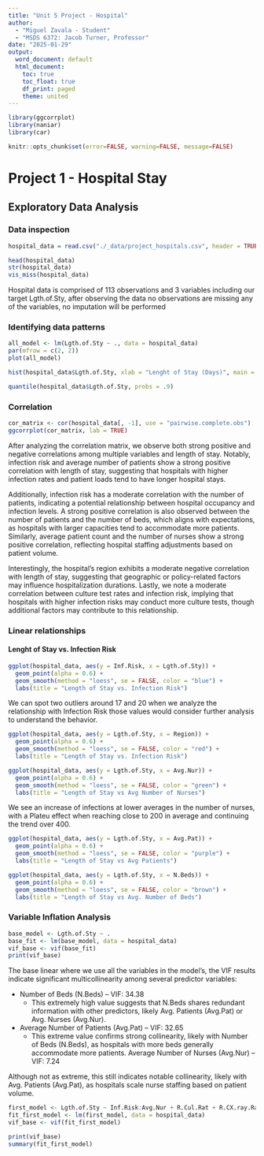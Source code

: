 ```yaml
---
title: "Unit 5 Project - Hospital"
author: 
  - "Miguel Zavala - Student"
  - "MSDS 6372: Jacob Turner, Professor"
date: "2025-01-29"
output: 
  word_document: default
  html_document:
    toc: true
    toc_float: true
    df_print: paged
    theme: united
---
```


```r
library(ggcorrplot)
library(naniar)
library(car)

knitr::opts_chunk$set(error=FALSE, warning=FALSE, message=FALSE)
```

# Project 1 - Hospital Stay

## Exploratory Data Analysis

### Data inspection

```r
hospital_data = read.csv("./_data/project_hospitals.csv", header = TRUE)

head(hospital_data)
str(hospital_data)
vis_miss(hospital_data)
```

Hospital data is comprised of 113 observations and 3 variables including our target Lgth.of.Sty, after observing the data no observations are missing any of the variables, no imputation will be performed

### Identifying data patterns

```r
all_model <- lm(Lgth.of.Sty ~ ., data = hospital_data)
par(mfrow = c(2, 2))
plot(all_model)
```

```r
hist(hospital_data$Lgth.of.Sty, xlab = "Lenght of Stay (Days)", main = "")
```

```r
quantile(hospital_data$Lgth.of.Sty, probs = .9)
```

### Correlation

```r
cor_matrix <- cor(hospital_data[, -1], use = "pairwise.complete.obs")
ggcorrplot(cor_matrix, lab = TRUE)
```

After analyzing the correlation matrix, we observe both strong positive and negative correlations among multiple variables and length of stay. Notably, infection risk and average number of patients show a strong positive correlation with length of stay, suggesting that hospitals with higher infection rates and patient loads tend to have longer hospital stays.

Additionally, infection risk has a moderate correlation with the number of patients, indicating a potential relationship between hospital occupancy and infection levels. A strong positive correlation is also observed between the number of patients and the number of beds, which aligns with expectations, as hospitals with larger capacities tend to accommodate more patients. Similarly, average patient count and the number of nurses show a strong positive correlation, reflecting hospital staffing adjustments based on patient volume.

Interestingly, the hospital’s region exhibits a moderate negative correlation with length of stay, suggesting that geographic or policy-related factors may influence hospitalization durations. Lastly, we note a moderate correlation between culture test rates and infection risk, implying that hospitals with higher infection risks may conduct more culture tests, though additional factors may contribute to this relationship.


### Linear relationships

#### Lenght of Stay vs. Infection Risk
```r
ggplot(hospital_data, aes(y = Inf.Risk, x = Lgth.of.Sty)) +
  geom_point(alpha = 0.6) +
  geom_smooth(method = "loess", se = FALSE, color = "blue") +
  labs(title = "Length of Stay vs. Infection Risk")
```

We can spot two outliers around 17 and 20 when we analyze the relationship with Infection Risk those values would consider further analysis to understand the behavior.

```r
ggplot(hospital_data, aes(y = Lgth.of.Sty, x = Region)) +
  geom_point(alpha = 0.6) +
  geom_smooth(method = "loess", se = FALSE, color = "red") +
  labs(title = "Length of Stay vs. Infection Risk")
```

```r
ggplot(hospital_data, aes(y = Lgth.of.Sty, x = Avg.Nur)) +
  geom_point(alpha = 0.6) +
  geom_smooth(method = "loess", se = FALSE, color = "green") +
  labs(title = "Length of Stay vs Avg Number of Nurses")
```

We see an increase of infections at lower averages in the number of nurses, with a Plateu effect when reaching close to 200 in average and continuing the trend over 400.

```r
ggplot(hospital_data, aes(y = Lgth.of.Sty, x = Avg.Pat)) +
  geom_point(alpha = 0.6) +
  geom_smooth(method = "loess", se = FALSE, color = "purple") +
  labs(title = "Length of Stay vs Avg Patients")
```

```r
ggplot(hospital_data, aes(y = Lgth.of.Sty, x = N.Beds)) +
  geom_point(alpha = 0.6) +
  geom_smooth(method = "loess", se = FALSE, color = "brown") +
  labs(title = "Length of Stay vs Avg. Number of Beds")
```

### Variable Inflation Analysis

```r
base_model <- Lgth.of.Sty ~ .
base_fit <- lm(base_model, data = hospital_data)
vif_base <- vif(base_fit)
print(vif_base)
```

The base linear where we use all the variables in the model's, the VIF results indicate significant multicollinearity among several predictor variables:

-   Number of Beds (N.Beds) – VIF: 34.38
    -   This extremely high value suggests that N.Beds shares redundant information with other predictors, likely Avg. Patients (Avg.Pat) or Avg. Nurses (Avg.Nur).
-   Average Number of Patients (Avg.Pat) – VIF: 32.65
    -   This extreme value confirms strong collinearity, likely with Number of Beds (N.Beds), as hospitals with more beds generally accommodate more patients. Average Number of Nurses (Avg.Nur) – VIF: 7.24

Although not as extreme, this still indicates notable collinearity, likely with Avg. Patients (Avg.Pat), as hospitals scale nurse staffing based on patient volume.

```r
first_model <- Lgth.of.Sty ~ Inf.Risk:Avg.Nur + R.Cul.Rat + R.CX.ray.Rat + Med.Sc.Aff + Region:Avg.Pat + Pct.Ser.Fac
fit_first_model <- lm(first_model, data = hospital_data)
vif_base <- vif(fit_first_model)

print(vif_base)
summary(fit_first_model)
```


